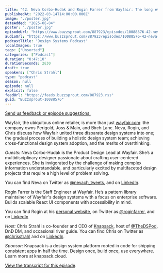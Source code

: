 ```yaml
---
title: "42. Neva Corbo-Hudak and Rogin Farrer from Wayfair: The long evolution of a web design system"
publishedAt: "2022-03-14T14:00:00.000Z"
image: "./poster.jpg"
dateAdded: "2025-06-04"
poster: "./poster.jpg"
episodeUrl: "https://www.buzzsprout.com/887923/episodes/10088576-42-neva-corbo-hudak-and-rogin-farrer-from-wayfair-the-long-evolution-of-a-web-design-system.mp3"
audioUrl: "https://www.buzzsprout.com/887923/episodes/10088576-42-neva-corbo-hudak-and-rogin-farrer-from-wayfair-the-long-evolution-of-a-web-design-system.mp3"
podcastTitle: "Design Systems Podcast"
localImages: true
tags: ["Unsorted"]
categories: ["Podcast"]
duration: "0:47:10"
durationSeconds: 2830
draft: true
speakers: ["Chris Strahl"]
type: "podcast"
season: null
episode: null
explicit: false
feedUrl: "https://feeds.buzzsprout.com/887923.rss"
guid: "Buzzsprout-10088576"
---
```

[Send us feedback or episode suggestions.](https://www.buzzsprout.com/twilio/text_messages/887923/open_sms)

Wayfair, the ubiquitous online retailer, is more than just [wayfair.com](http://wayfair.com): the company owns Perigold, Joss & Main, and Birch Lane. Neva, Rogin, and Chris discuss how Wayfair united three disparate design systems into one; the gradual process of building a holistic design system team; achieving cross-functional design system adoption, and the merits of overthinking.

_Guests:_ Neva Corbo-Hudak is the Product Design Lead at Wayfair. She’s a multidisciplinary designer passionate about crafting user-centered experiences. She is invigorated by the challenge of making complex information understandable, and particularly excited by multifaceted design projects that require a high level of problem solving. 

You can find Neva on Twitter as [@nevach\_tweets](http://twitter.com/nevach_tweets), and on [LinkedIn](https://www.linkedin.com/in/nevach/).

Rogin Farrer is the Staff Engineer at Wayfair. He’s a pattern library maintainer of Wayfair's design systems with a focus on enterprise software. Builds scalable React UI components with accessibility in mind. 

You can find Rogin at his [personal website](https://www.rogin.xyz/), on Twitter as [@roginfarrer](https://twitter.com/roginfarrer), and on [LinkedIn](https://www.linkedin.com/in/roginfarrer/).

_Host:_ Chris Strahl is co-founder and CEO of [Knapsack](https://www.knapsack.cloud/), host of [@TheDSPod](https://twitter.com/thedspod), DnD DM, and occasional river guide. You can find Chris on Twitter as [@chrisstrahl](https://twitter.com/chrisstrahl) and on [LinkedIn](https://www.linkedin.com/in/chrisstrahl/).

_Sponsor:_ Knapsack is a design system platform rooted in code for shipping consistent apps in half the time. Design once, build once, use everywhere. Learn more at knapsack.cloud.

[View the transcript for this episode](http://www.knapsack.cloud/blog/www.knapsack.cloud/blog/dsp-42-the-long-evolution-of-a-web-design-system).
